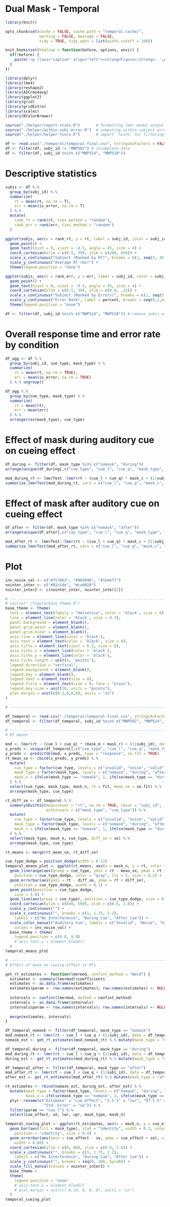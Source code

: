 # Dual Mask - Temporal

```r
library(knitr)

opts_chunk$set(cache = FALSE, cache.path = "temporal.cache/", 
               warning = FALSE, message = FALSE,
               tidy = TRUE, tidy.opts = list(width.cutoff = 100))

knit_hooks$set(htmlcap = function(before, options, envir) {
  if(!before) {
    paste('<p class="caption" align="left"><strong>Figure</strong>: ',options$htmlcap,"</p>",sep="")
  }
})

library(dplyr)
library(lme4)
library(reshape2)
library(AICcmodavg)
library(ggplot2)
library(grid)
library(gridExtra)
library(scales)
library(RColorBrewer)

source("./helper/report-stats.R")       # formatting lmer model output
source("./helper/within-subj-error.R")  # computing within-subject error
source("./helper/helper-funcs.R")       # import `%nin%` for filtering
```

```r
df <- read.csv("./temporal/temporal-final.csv", stringsAsFactors = FALSE)
df <- filter(df, subj_id != "MWP502") # incomplete data
df <- filter(df, subj_id %nin% c("MWP524", "MWP518"))
```

# Descriptive statistics

```r

subjs <- df %.% 
  group_by(subj_id) %.% 
  summarize(
    rt = mean(rt, na.rm = T),
    err = mean(is_error, na.rm = T)
  ) %.% 
  mutate(
    rank_rt = rank(rt, ties.method = "random"),
    rank_err = rank(err, ties.method = "random")
  )

ggplot(subjs, aes(x = rank_rt, y = rt, label = subj_id, color = subj_id)) +
  geom_point() +
  geom_text(hjust = 0, vjust = -0.5, angle = 45, size = 4) +
  coord_cartesian(xlim = c(0.5, 39), ylim = c(280, 850)) +
  scale_x_continuous("Subject (Ranked by RT)", breaks = c(1, seq(5, 35, by = 5), 37)) +
  scale_y_continuous("Average RT (ms)") +
  theme(legend.position = "none")

ggplot(subjs, aes(x = rank_err, y = err, label = subj_id, color = subj_id)) +
  geom_point() +
  geom_text(hjust = 0, vjust = -0.5, angle = 45, size = 4) +
  coord_cartesian(xlim = c(0.5, 39), ylim = c(0.0, .22)) +
  scale_x_continuous("Subject (Ranked by Errors)", breaks = c(1, seq(5, 35, by = 5), 37)) +
  scale_y_continuous("Error Rate", label = percent, breaks = seq(0,1,by=0.02)) +
  theme(legend.position = "none")
```

```r
df <- filter(df, subj_id %nin% c("MWP524", "MWP518")) # remove subjs with high error rates
```

# Overall response time and error rate by condition

```r
df_agg <- df %.% 
  group_by(subj_id, cue_type, mask_type) %.%
  summarize(
    rt = mean(rt, na.rm = TRUE),
    err = mean(is_error, na.rm = TRUE)
  ) %.% ungroup()

df_agg %.% 
  group_by(cue_type, mask_type) %.%
  summarize(
    rt = mean(rt),
    err = mean(err)
  ) %.% 
  arrange(rev(mask_type), cue_type)
```

# Effect of mask **during** auditory cue on cueing effect

```r
df_during <- filter(df, mask_type %in% c("nomask", "during"))
arrange(unique(df_during[,c("cue_type", "cue_l", "cue_q", "mask_type", "mask_c")]), mask_c, cue_type)

mod_during_rt <- lmerTest::lmer(rt ~ (cue_l + cue_q) * mask_c + (1|subj_id), data = df_during)
summarize_lmerTest(mod_during_rt, vars = c("cue_l", "cue_q", "mask_c", "cue_l:mask_c", "cue_q:mask_c"))
```

# Effect of mask **after** auditory cue on cueing effect

```r
df_after <- filter(df, mask_type %in% c("nomask", "after"))
arrange(unique(df_after[,c("cue_type", "cue_l", "cue_q", "mask_type", "mask_c")]), mask_c, cue_type)

mod_after_rt <- lmerTest::lmer(rt ~ (cue_l + cue_q) * mask_c + (1|subj_id), data = df_after)
summarize_lmerTest(mod_after_rt, vars = c("cue_l", "cue_q", "mask_c", "cue_l:mask_c", "cue_q:mask_c"))
```

# Plot

```r

inv_noise_val <- c("#7570b3", "#969696", "#1b9e77")
nointer_inter <- c("#92c5de", "#ca0020")
nointer_inter2 <- c(nointer_inter, nointer_inter[2])

# ------------------------------------------------------------------------------
# source("./figure/base_theme.R")
base_theme <- theme(
  text = element_text(family = "Helvetica", color = 'black', size = 8),
  line = element_line(color = 'black', size = 0.3),
  panel.background = element_blank(),
  panel.grid.major = element_blank(),
  panel.grid.minor = element_blank(),
  axis.line = element_line(color = 'black'),
  axis.text = element_text(color = 'black', size = 8),
  axis.title = element_text(vjust = 0.3, size = 8),
  axis.ticks.x = element_line(color = 'black'),
  axis.ticks.y = element_line(color = 'black'),
  axis.ticks.length = unit(4, 'points'),
  legend.direction = "vertical",
  legend.background = element_blank(),
  legend.key = element_blank(),
  legend.text = element_text(size = 8),
  legend.title = element_text(size = 8, face = "plain"),
  legend.key.size = unit(10, units = "points"),
  plot.margin = unit(c(0.2,0,0,0), units = "in")
)

# ------------------------------------------------------------------------------

df_temporal <- read.csv("./temporal/temporal-final.csv", stringsAsFactors = FALSE)
df_temporal <- filter(df_temporal, subj_id %nin% c("MWP502", "MWP524", "MWP518"))

# ------------------------------------------------------------------------------
# RT means

mod <- lmer(rt ~ (cue_l + cue_q) * (mask_m + mask_r) + (1|subj_id), data = df_temporal)
x_preds <- unique(df_temporal[,c("cue_type", "cue_l", "cue_q", "mask_type", "mask_m", "mask_r")])
y_preds <- predictSE(mod, x_preds, type = "response", se.fit = TRUE)
rt_mean_se <- cbind(x_preds, y_preds) %.%
  mutate(
    cue_type = factor(cue_type, levels = c("invalid", "noise", "valid")),
    mask_type = factor(mask_type, levels = c("nomask", "during", "after")),
    mask_n = ifelse(mask_type == "nomask", 1, ifelse(mask_type == "during", 1.75, 2.2))
  ) %.%
  select(cue_type, mask_type, mask_n, rt = fit, mean_se = se.fit) %.%
  arrange(mask_type, cue_type)

rt_diff_se <- df_temporal %.%
  summarySEwithin(measurevar = "rt", na.rm = TRUE, idvar = "subj_id",
                  withinvars = c("mask_type", "cue_type")) %.%
  mutate(
    cue_type = factor(cue_type, levels = c("invalid", "noise", "valid")),
    mask_type = factor(mask_type, levels = c("nomask", "during", "after")),
    mask_n = ifelse(mask_type == "nomask", 1, ifelse(mask_type == "during", 1.75, 2.2))
  ) %.% 
  select(mask_type, mask_n, cue_type, diff_se = se) %.%
  arrange(mask_type, cue_type)

rt_means <- merge(rt_mean_se, rt_diff_se)

cue_type_dodge = position_dodge(width = 0.12)
temporal_means_plot <- ggplot(rt_means, aes(x = mask_n, y = rt, color = cue_type)) +
  geom_linerange(aes(group = cue_type, ymin = rt - mean_se, ymax = rt + mean_se), 
    position = cue_type_dodge, color = "gray", lty = 5, size = 0.2) +
  geom_errorbar(aes(ymin = rt - diff_se, ymax = rt + diff_se),
    position = cue_type_dodge, width = 0.1) +
  geom_point(position = cue_type_dodge,
    size = 1.8) +
  geom_line(aes(group = cue_type), position = cue_type_dodge, size = 0.4) +
  coord_cartesian(ylim = c(440, 560), xlim = c(0.6, 2.6)) +
  scale_y_continuous("") +
  scale_x_continuous("", breaks = c(1, 1.75, 2.2), 
    labels = c("No Interference", "During Cue", "After Cue")) +
  scale_color_manual("Auditory Cue", labels = c("Invalid", "Noise", "Valid"),
    values = inv_noise_val) +
  base_theme + theme(
    legend.position = c(0.8, 0.9)
    # axis.text.y = element_blank()
  )
temporal_means_plot

# ------------------------------------------------------------------------------
# Effect of mask on cueing effect in RTs

get_rt_estimates <- function(lmermod, confint_method = "Wald") {
  estimates <- summary(lmermod)$coefficients
  estimates <- as.data.frame(estimates)
  estimates$param <- row.names(estimates); row.names(estimates) <- NULL
  
  intervals <- confint(lmermod, method = confint_method)
  intervals <- as.data.frame(intervals)
  intervals$param <- row.names(intervals); row.names(intervals) <- NULL
  
  merge(estimates, intervals)
}

df_temporal_nomask <- filter(df_temporal, mask_type == "nomask")
mod_nomask_rt <- lmer(rt ~ cue_l + cue_q + (1|subj_id), data = df_temporal_nomask)
nomask_est <- get_rt_estimates(mod_nomask_rt) %.% mutate(mask_type = "nomask")

df_temporal_during <- filter(df_temporal, mask_type == "during")
mod_during_rt <- lmer(rt ~ cue_l + cue_q + (1|subj_id), data = df_temporal_during)
during_est <- get_rt_estimates(mod_during_rt) %.% mutate(mask_type = "during")

df_temporal_after <- filter(df_temporal, mask_type == "after")
mod_after_rt <- lmer(rt ~ cue_l + cue_q + (1|subj_id), data = df_temporal_after)
after_est <- get_rt_estimates(mod_after_rt) %.% mutate(mask_type = "after")

rt_estimates <- rbind(nomask_est, during_est, after_est) %.%
  mutate(mask_type = factor(mask_type, levels = c("nomask", "during", "after")),
         mask_n = ifelse(mask_type == "nomask", 1, ifelse(mask_type == "during", 1.75, 2.2))) %.%
  plyr::rename(c("Estimate" = "cue_effect", "2.5 %" = "lwr", "97.5 %" = "upr",
                 "Std. Error" = "se")) %.%
  filter(param == "cue_l") %.%
  select(cue_effect, se, lwr, upr, mask_type, mask_n)

temporal_cueing_plot <- ggplot(rt_estimates, aes(x = mask_n, y = cue_effect)) + 
  geom_bar(aes(fill = mask_type), stat = "identity", width = 0.3, color = "black",
    position = "identity", size = 0.4) +
  geom_errorbar(aes(ymin = cue_effect - se, ymax = cue_effect + se), size = 0.3,
    width = 0.08) + 
  coord_cartesian(ylim = c(0, 80), xlim = c(0.6, 2.6)) +
  scale_x_continuous("", breaks = c(1, 1.75, 2.2), 
    labels = c("No Interference", "During Cue", "After Cue")) +
  scale_y_continuous("", breaks = seq(0, 100, by=20)) +
  scale_fill_manual(values = nointer_inter2) +
  base_theme +
  theme(
    legend.position = "none"
    # axis.text.y = element_blank()
    # plot.margin = unit(c(-0.14, 0, 0, 0), units = "in")
  )
temporal_cueing_plot
```